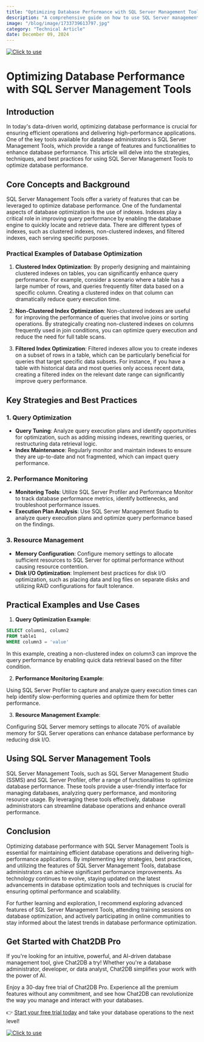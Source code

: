 ```yaml
---
title: "Optimizing Database Performance with SQL Server Management Tools"
description: "A comprehensive guide on how to use SQL Server management tools to optimize database performance, covering key strategies, techniques, and practical examples."
image: "/blog/image/1733739613797.jpg"
category: "Technical Article"
date: December 09, 2024
---
```

[![Click to use](/image/blog/bg/chat2db1.png)](https://app.chat2db.ai/)
# Optimizing Database Performance with SQL Server Management Tools


<Authors date="December 09, 2024">
  <Author name="Aiden Stone" link="https://chat2db.ai" />
</Authors>

## Introduction

In today's data-driven world, optimizing database performance is crucial for ensuring efficient operations and delivering high-performance applications. One of the key tools available for database administrators is SQL Server Management Tools, which provide a range of features and functionalities to enhance database performance. This article will delve into the strategies, techniques, and best practices for using SQL Server Management Tools to optimize database performance.

## Core Concepts and Background

SQL Server Management Tools offer a variety of features that can be leveraged to optimize database performance. One of the fundamental aspects of database optimization is the use of indexes. Indexes play a critical role in improving query performance by enabling the database engine to quickly locate and retrieve data. There are different types of indexes, such as clustered indexes, non-clustered indexes, and filtered indexes, each serving specific purposes.

### Practical Examples of Database Optimization

1. **Clustered Index Optimization**: By properly designing and maintaining clustered indexes on tables, you can significantly enhance query performance. For example, consider a scenario where a table has a large number of rows, and queries frequently filter data based on a specific column. Creating a clustered index on that column can dramatically reduce query execution time.

2. **Non-Clustered Index Optimization**: Non-clustered indexes are useful for improving the performance of queries that involve joins or sorting operations. By strategically creating non-clustered indexes on columns frequently used in join conditions, you can optimize query execution and reduce the need for full table scans.

3. **Filtered Index Optimization**: Filtered indexes allow you to create indexes on a subset of rows in a table, which can be particularly beneficial for queries that target specific data subsets. For instance, if you have a table with historical data and most queries only access recent data, creating a filtered index on the relevant date range can significantly improve query performance.

## Key Strategies and Best Practices

### 1. Query Optimization

- **Query Tuning**: Analyze query execution plans and identify opportunities for optimization, such as adding missing indexes, rewriting queries, or restructuring data retrieval logic.
- **Index Maintenance**: Regularly monitor and maintain indexes to ensure they are up-to-date and not fragmented, which can impact query performance.

### 2. Performance Monitoring

- **Monitoring Tools**: Utilize SQL Server Profiler and Performance Monitor to track database performance metrics, identify bottlenecks, and troubleshoot performance issues.
- **Execution Plan Analysis**: Use SQL Server Management Studio to analyze query execution plans and optimize query performance based on the findings.

### 3. Resource Management

- **Memory Configuration**: Configure memory settings to allocate sufficient resources to SQL Server for optimal performance without causing resource contention.
- **Disk I/O Optimization**: Implement best practices for disk I/O optimization, such as placing data and log files on separate disks and utilizing RAID configurations for fault tolerance.

## Practical Examples and Use Cases

1. **Query Optimization Example**:

```sql
SELECT column1, column2
FROM table1
WHERE column3 = 'value'
```

In this example, creating a non-clustered index on column3 can improve the query performance by enabling quick data retrieval based on the filter condition.

2. **Performance Monitoring Example**:

Using SQL Server Profiler to capture and analyze query execution times can help identify slow-performing queries and optimize them for better performance.

3. **Resource Management Example**:

Configuring SQL Server memory settings to allocate 70% of available memory for SQL Server operations can enhance database performance by reducing disk I/O.

## Using SQL Server Management Tools

SQL Server Management Tools, such as SQL Server Management Studio (SSMS) and SQL Server Profiler, offer a range of functionalities to optimize database performance. These tools provide a user-friendly interface for managing databases, analyzing query performance, and monitoring resource usage. By leveraging these tools effectively, database administrators can streamline database operations and enhance overall performance.

## Conclusion

Optimizing database performance with SQL Server Management Tools is essential for maintaining efficient database operations and delivering high-performance applications. By implementing key strategies, best practices, and utilizing the features of SQL Server Management Tools, database administrators can achieve significant performance improvements. As technology continues to evolve, staying updated on the latest advancements in database optimization tools and techniques is crucial for ensuring optimal performance and scalability.

For further learning and exploration, I recommend exploring advanced features of SQL Server Management Tools, attending training sessions on database optimization, and actively participating in online communities to stay informed about the latest trends in database performance optimization.

## Get Started with Chat2DB Pro

If you're looking for an intuitive, powerful, and AI-driven database management tool, give Chat2DB a try! Whether you're a database administrator, developer, or data analyst, Chat2DB simplifies your work with the power of AI.

Enjoy a 30-day free trial of Chat2DB Pro. Experience all the premium features without any commitment, and see how Chat2DB can revolutionize the way you manage and interact with your databases.

👉 [Start your free trial today](https://app.chat2db.ai/) and take your database operations to the next level!

[![Click to use](/image/blog/bg/chat2db.jpg)](https://app.chat2db.ai/)